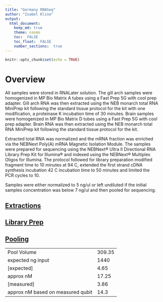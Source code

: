 ```yaml
---
title: "Germany RNASeq"
author: "Isabel Kline"
output:  
  html_document:
    keep_md: true
    theme: cosmo
    toc:  FALSE
    toc_float:  FALSE
    number_sections:  true
---
```


```r
knitr::opts_chunk$set(echo = TRUE)
```

# Overview

All samples were stored in RNALater solution. The gill arch samples were homogenized in MP Bio Matrix A tubes using a Fast Prep 5G with cool prep adapter. Gill arch RNA was then extracted using the NEB monarch total RNA MiniPrep kit following the standard tissue protocol for the kit with one modification, a proteinase K incubation time of 30 minutes. Brain samples were homogenized in MP Bio Matrix D tubes using a Fast Prep 5G with cool prep adapter. Brain RNA was then extracted using the NEB monarch total RNA MiniPrep kit following the standard tissue protocol for the kit.

Extracted total RNA was normalized and the mRNA fraction was enriched via the NEBNext Poly(A) mRNA Magnetic Isolation Module. The samples were prepared for sequencing using the NEBNext® Ultra II Directional RNA Library Prep Kit for Illumina® and indexed using the NEBNext® Multiplex Oligos for Illumina. The protocol followed for library preparation modified fragment time to 10 minutes at 94 C, extended the first strand cDNA synthesis incubation 42 C incubation time to 50 minutes and limited the PCR cycles to 10. 

Samples were either normalized to 5 ng/ul or left undiluted if the initial samples concentration was below 7 ng/ul and then pooled for sequencing.

## [Extractions](https://isabel-kline.github.io/Kelley_Lab_Notebook/Germany_RNASeq_Extractions.html)

## [Library Prep](https://isabel-kline.github.io/Kelley_Lab_Notebook/Germany_RNASeq_Libraries.html#1_Summary)

## [Pooling](https://isabel-kline.github.io/Kelley_Lab_Notebook/Germany_RNASeq_Pooling.html#1_Summary)

|                                   |        |
|-----------------------------------|--------|
| Pool Volume                       | 309.35 |
| expected ng input                 | 1440   |
| [expected]                        | 4.65   |
| approx nM                         | 17.25  |
| [measured]                        | 3.86   |
| approx nM based on measured qubit | 14.3   |
